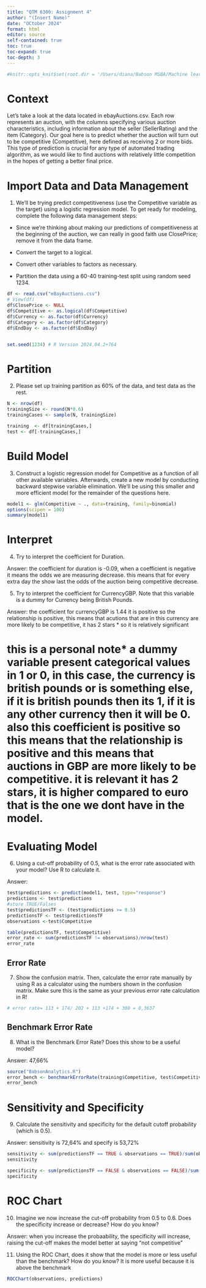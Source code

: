 ```yaml
---
title: "QTM 6300: Assignment 4"
author: "(Insert Name)"
date: "OCtober 2024"
format: html
editor: source
self-contained: true
toc: true
toc-expand: true
toc-depth: 3
---
```



```r
#knitr::opts_knit$set(root.dir = '/Users/diana/Babson MSBA/Machine learning')
```

# Context

Let’s take a look at the data located in ebayAuctions.csv. Each row represents an auction, with the columns specifying various auction characteristics, including information about the seller (SellerRating) and the item (Category). Our goal here is to predict whether the auction will turn out to be competitive (Competitive), here defined as receiving 2 or more bids. This type of prediction is crucial for any type of automated trading algorithm, as we would like to find auctions with relatively little competition in the hopes of getting a better final price.


# Import Data and Data Management

1. We’ll be trying predict competitiveness (use the Competitive variable as the target) using a logistic regression model. To get ready for modeling, complete the following data management steps:

* Since we’re thinking about making our predictions of competitiveness at the beginning of the auction, we can really in good faith use ClosePrice; remove it from the data frame.

* Convert the target to a logical.

* Convert other variables to factors as necessary.

* Partition the data using a 60-40 training-test split using random seed 1234.


```r
df <- read.csv("eBayAuctions.csv")
# View(df)
df$ClosePrice <- NULL
df$Competitive <- as.logical(df$Competitive)
df$Currency <- as.factor(df$Currency)
df$Category <- as.factor(df$Category)
df$EndDay <- as.factor(df$EndDay)


set.seed(1234) # R Version 2024.04.2+764 

```

# Partition

2. Please set up training partition as 60% of the data, and test data as the rest.

```r
N <- nrow(df)
trainingSize <- round(N*0.6)
trainingCases <- sample(N, trainingSize)

training  <- df[trainingCases,]
test <- df[-trainingCases,]
```


# Build Model

3. Construct a logistic regression model for Competitive as a function of all other available variables. Afterwards, create a new model by conducting backward stepwise variable elimination. We'll be using this smaller and more efficient model for the remainder of the questions here. 


```r
model1 <- glm(Competitive ~ ., data=training, family=binomial)
options(scipen = 100)
summary(model1)
```



# Interpret

4. Try to interpret the coefficient for Duration.

Answer: the coefficient for duration is -0.09, when a coefficient is negative it means the odds we are measuring decrease. this means that for every extra day the show last the odds of the auction being competitive decrease. 

5. Try to interpret the coefficient for CurrencyGBP. Note that this variable is a dummy for Currency being British Pounds.

Answer: the coefficient for currencyGBP is 1.44 it is positive so the relationship is positive, this means that acutions that are in this currency are more likely to be competitive, it has 2 stars * so it is relatively significant 

# this is a personal note* a dummy variable present categorical values in 1 or 0, in this case, the currency is british pounds or is something else, if it is british pounds then its 1, if it is any other currency then it will be 0. also this coefficient is positive so this means that the relationship is positive and this means that auctions in GBP are more likely to be competitive. it is relevant it has 2 stars, it is higher compared to euro that is the one we dont have in the model. 


# Evaluating Model

6. Using a cut-off probability of 0.5, what is the error rate associated with your model? Use R to calculate it. 

Answer:


```r
test$predictions <- predict(model1, test, type="response")
predictions <- test$predictions
#store TRUE/Falses
test$predictionsTF <- (test$predictions >= 0.5)
predictionsTF <- test$predictionsTF
observations <-test$Competitive

table(predictionsTF, test$Competitive)
error_rate <- sum(predictionsTF != observations)/nrow(test)
error_rate
```


## Error Rate

7. Show the confusion matrix. Then, calculate the error rate manually by using R as a calculator using the numbers shown in the confusion matrix. Make sure this is the same as your previous error rate calculation in R!

```r
# error rate= 113 + 174/ 202 + 113 +174 + 300 = 0,3637
```

## Benchmark Error Rate

8. What is the Benchmark Error Rate? Does this show to be a useful model?

Answer: 47,66%

```r
source("BabsonAnalytics.R")
error_bench <- benchmarkErrorRate(training$Competitive, test$Competitive)
error_bench
```


# Sensitivity and Specificity

9. Calculate the sensitivity and specificity for the default cutoff probability (which is 0.5).

Answer: sensitivity is 72,64% and specify is 53,72%

```r
sensitivity <- sum(predictionsTF == TRUE & observations == TRUE)/sum(observations == TRUE)
sensitivity

specificity <- sum(predictionsTF == FALSE & observations == FALSE)/sum(observations == FALSE)
specificity
```


# ROC Chart

10. Imagine we now increase the cut-off probability from 0.5 to 0.6. Does the specificity increase or decrease? How do you know?

Answer: when you increase the probaability, the specificity will increase, raising the cut-off makes the model better at saying “not competitive”


11. Using the ROC Chart, does it show that the model is more or less useful than the benchmark? How do you know?
 It is more useful because it is above the benchmark 
```r
ROCChart(observations, predictions)
```




